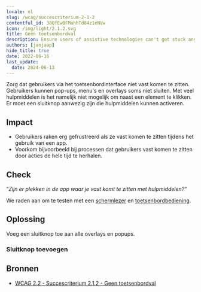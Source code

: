 ```yaml
---
locale: nl
slug: /wcag/succescriterium-2-1-2
contentful_id: 38QfEwBFMahhTd84z1eNVw
icon: /img/light/2.1.2.svg
title: Geen toetsenbordval
description: Ensure users of assistive technologies can't get stuck anywhere in the app.
authors: [janjaap]
hide_title: true
date: 2022-06-16
last_update:
  date: 2024-06-13
---
```


<Hero
  title="Geen toetsenbordval"
  image="/img/light/2.1.2.svg"
  alt="WCAG 2.1.2 - Logo"
  prefix="Succescriterium 2.1.2"
  suffix="Niveau A"
/>

Zorg dat gebruikers via het toetsenbordinterface niet vast komen te zitten. Gebruikers kunnen pop-ups, menu's en overlays soms niet sluiten. Met veel hulpmiddelen is het namelijk niet mogelijk om naast een element te klikken. Er moet een sluitknop aanwezig zijn die hulpmiddelen kunnen activeren.

## Impact

- Gebruikers raken erg gefrustreerd als ze vast komen te zitten tijdens het gebruik van een app.
- Voorkom bijvoorbeeld bij processen dat gebruikers vast komen te zitten door acties de hele tijd te herhalen.

## Check

“*Zijn er plekken in de app waar je vast komt te zitten met hulpmiddelen?*“

We raden aan om te testen met een [schermlezer](/nl/stats/schermlezer) en [toetsenbordbediening](/nl/stats/toetsenbordbediening).

## Oplossing

Voeg een sluitknop toe aan alle overlays en popups.

### Sluitknop toevoegen

<CodeSample id="accessibility-dialog" locale="nl"/>

## Bronnen

- [WCAG 2.2 - Succescriterium 2.1.2 - Geen toetsenbordval](https://www.w3.org/Translations/WCAG22-nl/#geen-toetsenbordval)
